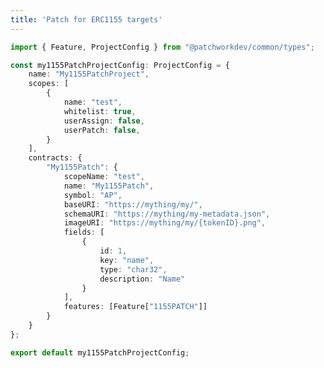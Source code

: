 ```yaml
---
title: 'Patch for ERC1155 targets'
---
```


```typescript
import { Feature, ProjectConfig } from "@patchworkdev/common/types";

const my1155PatchProjectConfig: ProjectConfig = {
    name: "My1155PatchProject",
    scopes: [
        {
            name: "test",
            whitelist: true,
            userAssign: false,
            userPatch: false,
        }
    ],
    contracts: {
        "My1155Patch": {
            scopeName: "test",
            name: "My1155Patch",
            symbol: "AP",
            baseURI: "https://mything/my/",
            schemaURI: "https://mything/my-metadata.json",
            imageURI: "https://mything/my/{tokenID}.png",
            fields: [
                {
                    id: 1,
                    key: "name",
                    type: "char32",
                    description: "Name"
                }
            ],
            features: [Feature["1155PATCH"]]
        }
    }
};

export default my1155PatchProjectConfig;
```